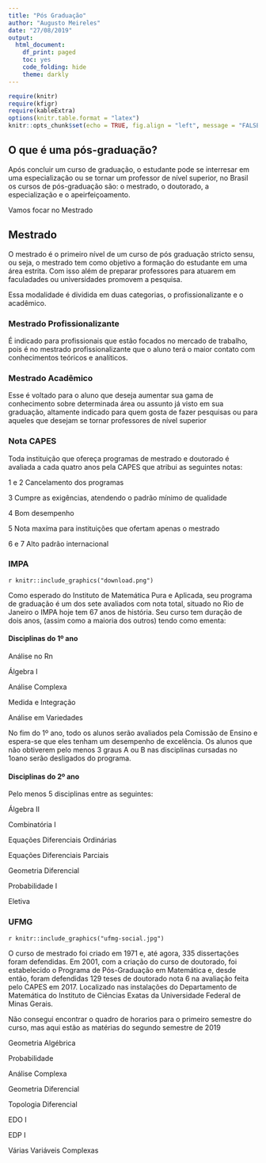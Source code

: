 ```yaml
---
title: "Pós Graduação"
author: "Augusto Meireles"
date: "27/08/2019"
output:
  html_document:
    df_print: paged
    toc: yes
    code_folding: hide
    theme: darkly
---
```


```r
require(knitr)
require(kfigr)
require(kableExtra)
options(knitr.table.format = "latex")
knitr::opts_chunk$set(echo = TRUE, fig.align = "left", message = "FALSE", warning = "FALSE", fig.height = 5, fig.width = 7.2)
```



## **O que é uma pós-graduação?**

Após concluir um curso de graduação, o estudante pode se interresar em uma especialização ou se tornar um professor de nível superior, no Brasil os cursos de pós-graduação são:
o mestrado, o doutorado, a especialização e o apeirfeiçoamento.


Vamos focar no Mestrado

## Mestrado

O mestrado é o primeiro nível de um curso de pós graduação stricto sensu, ou seja, o mestrado tem como objetivo a formação do estudante em uma área estrita. Com isso além de preparar professores para atuarem em faculadades ou universidades promovem a pesquisa. 

Essa modalidade é dividida em duas categorias, o profissionalizante e o acadêmico. 

### Mestrado Profissionalizante 

É indicado para profissionais que estão focados no mercado de trabalho, pois é no mestrado profissionalizante que o aluno terá o maior contato com conhecimentos teóricos e analíticos.

### Mestrado Acadêmico

Esse é voltado para o aluno que deseja aumentar sua gama de conhecimento sobre determinada área ou assunto já visto em sua graduação, altamente indicado para quem gosta de fazer pesquisas ou para aqueles que desejam se tornar professores de nível superior

### Nota CAPES

Toda instituição que ofereça programas de mestrado e doutorado é avaliada a cada quatro anos pela CAPES que atribui as seguintes notas:

1 e 2 Cancelamento dos programas 

3 Cumpre as exigências, atendendo o padrão mínimo de qualidade

4 Bom desempenho

5 Nota maxíma para instituições que ofertam apenas o mestrado

6 e 7 Alto padrão internacional


### IMPA 

`r knitr::include_graphics("download.png")`


Como esperado do Instituto de Matemática Pura e Aplicada, seu programa de graduação é um dos sete avaliados com nota total, situado no Rio de Janeiro o IMPA hoje tem 67 anos de história. Seu curso tem duração de dois anos, (assim como a maioria dos outros) tendo como ementa:





#### Disciplinas do 1º ano

Análise no Rn

Álgebra I

Análise Complexa

Medida e Integração

Análise em Variedades

No fim do 1º ano, todo os alunos serão avaliados pela Comissão de Ensino e espera-se que eles tenham um desempenho de excelência. Os alunos que não obtiverem pelo menos 3 graus A ou B nas disciplinas cursadas no 1oano serão desligados do programa.


#### Disciplinas do 2º ano

Pelo menos 5 disciplinas entre as seguintes: 

Álgebra II

Combinatória I

Equações Diferenciais Ordinárias

Equações Diferenciais Parciais

Geometria Diferencial

Probabilidade I

Eletiva


### UFMG

`r knitr::include_graphics("ufmg-social.jpg")`

O curso de mestrado foi criado em 1971 e, até agora, 335 dissertações foram defendidas. Em 2001, com a criação do curso de doutorado, foi estabelecido o Programa de Pós-Graduação em Matemática e, desde então, foram defendidas 129 teses de doutorado nota 6 na avaliação feita pelo CAPES em 2017. Localizado nas instalações do Departamento de Matemática do Instituto de Ciências Exatas da Universidade Federal de Minas Gerais.

Não consegui encontrar o quadro de horarios para o primeiro semestre do curso, mas aqui estão as matérias do segundo semestre de 2019

Geometria Algébrica

Probabilidade

Análise Complexa

Geometria Diferencial

Topologia Diferencial

EDO I

EDP I

Várias Variáveis Complexas
